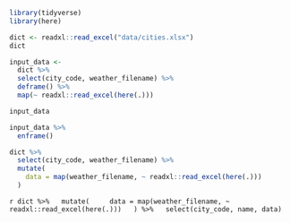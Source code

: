 <!-- Setup 10-mutate-map.R -->
```r
library(tidyverse)
library(here)
```


<!-- Load dictionary from file -->
```r
dict <- readxl::read_excel("data/cities.xlsx")
dict
```


<!-- map() on a vector -->
```r
input_data <-
  dict %>%
  select(city_code, weather_filename) %>%
  deframe() %>%
  map(~ readxl::read_excel(here(.)))

input_data
```


<!-- Lists are also vectors, enframe() returns a nested tibble! -->
```r
input_data %>%
  enframe()
```


<!-- Operate in "tibble-land": columns are vectors -->
```r
dict %>%
  select(city_code, weather_filename) %>%
  mutate(
    data = map(weather_filename, ~ readxl::read_excel(here(.)))
  )
```


<!-- Keep auxiliary columns -->
```r
dict %>%
  mutate(
    data = map(weather_filename, ~ readxl::read_excel(here(.)))
  ) %>%
  select(city_code, name, data)```
